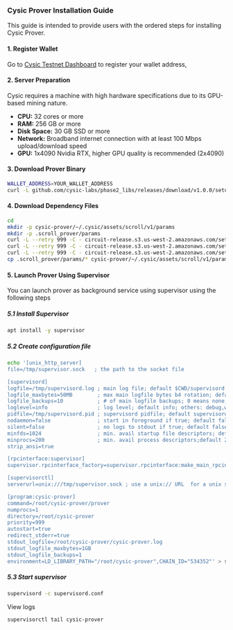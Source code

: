 
### Cysic Prover Installation Guide
This guide is intended to provide users with the ordered steps for installing Cysic Prover.

#### 1. Register Wallet
Go to [Cysic Testnet Dashboard](https://testnet.cysic.xyz/m/my/) to register your wallet address, 

#### 2. Server Preparation
<Callout type="warning">
  Cysic requires a machine with high hardware specifications due to its GPU-based mining nature.
</Callout>

* **CPU:** 32 cores or more
* **RAM:** 256 GB or more
* **Disk Space:** 30 GB SSD or more
* **Network:** Broadband internet connection with at least 100 Mbps upload/download speed
* **GPU:** 1x4090 Nvidia RTX, higher GPU quality is recommended (2x4090)

#### 3. Download Prover Binary
```bash copy
WALLET_ADDRESS=YOUR_WALLET_ADDRESS
curl -L github.com/cysic-labs/phase2_libs/releases/download/v1.0.0/setup_prover.sh > ~/setup_prover.sh && bash ~/setup_prover.sh $WALLET_ADDRESS
```

#### 4. Download Dependency Files
```bash copy
cd
mkdir -p cysic-prover/~/.cysic/assets/scroll/v1/params
mkdir -p .scroll_prover/params
curl -L --retry 999 -C - circuit-release.s3.us-west-2.amazonaws.com/setup/params20 -o .scroll_prover/params/params20
curl -L --retry 999 -C - circuit-release.s3.us-west-2.amazonaws.com/setup/params24 -o .scroll_prover/params/params24
curl -L --retry 999 -C - circuit-release.s3.us-west-2.amazonaws.com/setup/params25 -o .scroll_prover/params/params25
cp .scroll_prover/params/* cysic-prover/~/.cysic/assets/scroll/v1/params/
```

#### 5. Launch Prover Using Supervisor
You can launch prover as background service using supervisor using the following steps
##### 5.1 Install Supervisor
```bash copy
apt install -y supervisor
```
##### 5.2 Create configuration file
```bash copy
echo '[unix_http_server]
file=/tmp/supervisor.sock   ; the path to the socket file

[supervisord]
logfile=/tmp/supervisord.log ; main log file; default $CWD/supervisord.log
logfile_maxbytes=50MB        ; max main logfile bytes b4 rotation; default 50MB
logfile_backups=10           ; # of main logfile backups; 0 means none, default 10
loglevel=info                ; log level; default info; others: debug,warn,trace
pidfile=/tmp/supervisord.pid ; supervisord pidfile; default supervisord.pid
nodaemon=false               ; start in foreground if true; default false
silent=false                 ; no logs to stdout if true; default false
minfds=1024                  ; min. avail startup file descriptors; default 1024
minprocs=200                 ; min. avail process descriptors;default 200
strip_ansi=true

[rpcinterface:supervisor]
supervisor.rpcinterface_factory=supervisor.rpcinterface:make_main_rpcinterface

[supervisorctl]
serverurl=unix:///tmp/supervisor.sock ; use a unix:// URL  for a unix socket

[program:cysic-prover]
command=/root/cysic-prover/prover
numprocs=1
directory=/root/cysic-prover
priority=999
autostart=true
redirect_stderr=true
stdout_logfile=/root/cysic-prover/cysic-prover.log
stdout_logfile_maxbytes=1GB
stdout_logfile_backups=1
environment=LD_LIBRARY_PATH="/root/cysic-prover",CHAIN_ID="534352"' > supervisord.conf
```

##### 5.3 Start supervisor
```bash copy
supervisord -c supervisord.conf
```
View logs
```bash copy
supervisorctl tail cysic-prover
```
